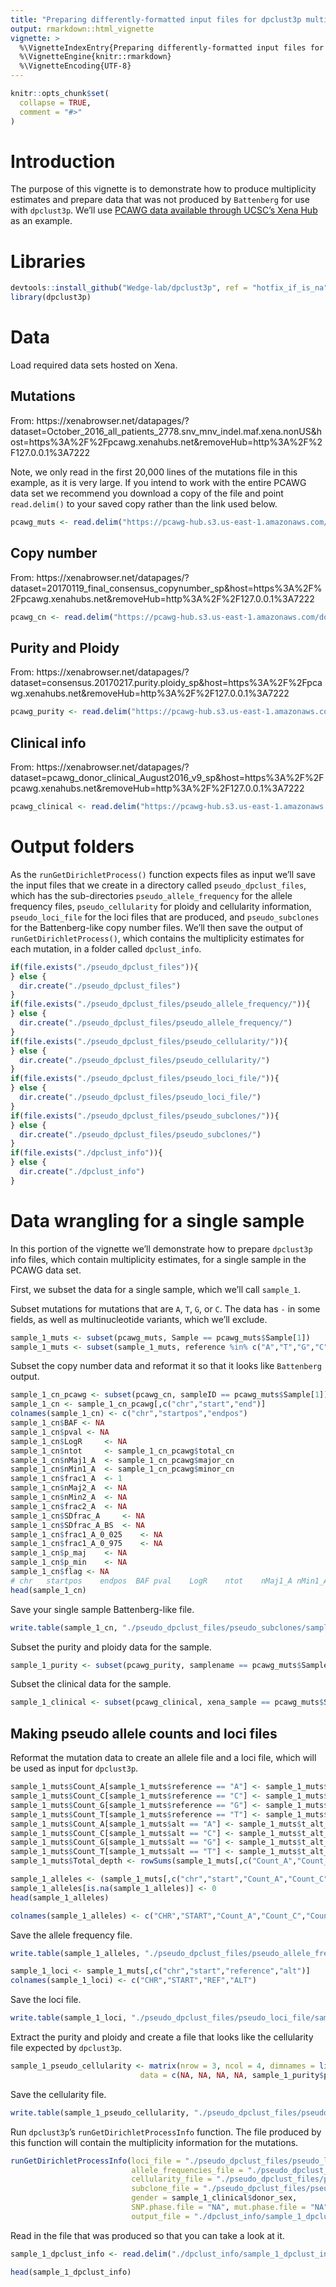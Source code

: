 ```yaml
---
title: "Preparing differently-formatted input files for dpclust3p multiplicity estimation."
output: rmarkdown::html_vignette
vignette: >
  %\VignetteIndexEntry{Preparing differently-formatted input files for dpclust3p multiplicity estimation.}
  %\VignetteEngine{knitr::rmarkdown}
  %\VignetteEncoding{UTF-8}
---
```


```r
knitr::opts_chunk$set(
  collapse = TRUE,
  comment = "#>"
)
```

# Introduction
The purpose of this vignette is to demonstrate how to produce multiplicity estimates and prepare data that was not produced by `Battenberg` for use with `dpclust3p`. We'll use [PCAWG data available through UCSC's Xena Hub](https://pcawg.xenahubs.net) as an example. 

# Libraries
```r
devtools::install_github("Wedge-lab/dpclust3p", ref = "hotfix_if_is_na", dependencies = TRUE)
library(dpclust3p)
```

# Data
Load required data sets hosted on Xena. 

## Mutations
From: https://xenabrowser.net/datapages/?dataset=October_2016_all_patients_2778.snv_mnv_indel.maf.xena.nonUS&host=https%3A%2F%2Fpcawg.xenahubs.net&removeHub=http%3A%2F%2F127.0.0.1%3A7222

Note, we only read in the first 20,000 lines of the mutations file in this example, as it is very large. If you intend to work with the entire PCAWG data set we recommend you download a copy of the file and point `read.delim()` to your saved copy rather than the link used below. 
```r
pcawg_muts <- read.delim("https://pcawg-hub.s3.us-east-1.amazonaws.com/download/October_2016_all_patients_2778.snv_mnv_indel.maf.xena.nonUS", sep = "\t", header = TRUE, nrows = 20000)
```

## Copy number
From: https://xenabrowser.net/datapages/?dataset=20170119_final_consensus_copynumber_sp&host=https%3A%2F%2Fpcawg.xenahubs.net&removeHub=http%3A%2F%2F127.0.0.1%3A7222
```r
pcawg_cn <- read.delim("https://pcawg-hub.s3.us-east-1.amazonaws.com/download/20170119_final_consensus_copynumber_sp", sep = "\t", header = TRUE)
```

## Purity and Ploidy
From: https://xenabrowser.net/datapages/?dataset=consensus.20170217.purity.ploidy_sp&host=https%3A%2F%2Fpcawg.xenahubs.net&removeHub=http%3A%2F%2F127.0.0.1%3A7222
```r
pcawg_purity <- read.delim("https://pcawg-hub.s3.us-east-1.amazonaws.com/download/consensus.20170217.purity.ploidy_sp", sep = "\t", header = TRUE)
```

## Clinical info
From: https://xenabrowser.net/datapages/?dataset=pcawg_donor_clinical_August2016_v9_sp&host=https%3A%2F%2Fpcawg.xenahubs.net&removeHub=http%3A%2F%2F127.0.0.1%3A7222
```r
pcawg_clinical <- read.delim("https://pcawg-hub.s3.us-east-1.amazonaws.com/download/pcawg_donor_clinical_August2016_v9_sp", sep = "\t", header = TRUE)
```

# Output folders
As the `runGetDirichletProcess()` function expects files as input we'll save the input files that we create in a directory called `pseudo_dpclust_files`, which has the sub-directories `pseudo_allele_frequency` for the allele frequency files, `pseudo_cellularity` for ploidy and cellularity information, `pseudo_loci_file` for the loci files that are produced, and `pseudo_subclones` for the Battenberg-like copy number files. We'll then save the output of `runGetDirichletProcess()`, which contains the multiplicity estimates for each mutation, in a folder called `dpclust_info`. 

```r
if(file.exists("./pseudo_dpclust_files")){
} else {
  dir.create("./pseudo_dpclust_files")
}
if(file.exists("./pseudo_dpclust_files/pseudo_allele_frequency/")){
} else {
  dir.create("./pseudo_dpclust_files/pseudo_allele_frequency/")
}
if(file.exists("./pseudo_dpclust_files/pseudo_cellularity/")){
} else {
  dir.create("./pseudo_dpclust_files/pseudo_cellularity/")
}
if(file.exists("./pseudo_dpclust_files/pseudo_loci_file/")){
} else {
  dir.create("./pseudo_dpclust_files/pseudo_loci_file/")
}
if(file.exists("./pseudo_dpclust_files/pseudo_subclones/")){
} else {
  dir.create("./pseudo_dpclust_files/pseudo_subclones/")
}
if(file.exists("./dpclust_info")){
} else {
  dir.create("./dpclust_info")
}
```


# Data wrangling for a single sample
In this portion of the vignette we'll demonstrate how to prepare `dpclust3p` info files, which contain multiplicity estimates, for a single sample in the PCAWG data set. 

First, we subset the data for a single sample, which we'll call `sample_1`. 

Subset mutations for mutations that are `A`, `T`, `G`, or `C`. The data has `-` in some fields, as well as multinucleotide variants, which we'll exclude. 
```r
sample_1_muts <- subset(pcawg_muts, Sample == pcawg_muts$Sample[1])
sample_1_muts <- subset(sample_1_muts, reference %in% c("A","T","G","C") & alt %in% c("A","T","G","C"))
```

Subset the copy number data and reformat it so that it looks like `Battenberg` output. 
```r
sample_1_cn_pcawg <- subset(pcawg_cn, sampleID == pcawg_muts$Sample[1])
sample_1_cn <- sample_1_cn_pcawg[,c("chr","start","end")]
colnames(sample_1_cn) <- c("chr","startpos","endpos")
sample_1_cn$BAF <- NA
sample_1_cn$pval <- NA
sample_1_cn$LogR	 <- NA
sample_1_cn$ntot	 <- sample_1_cn_pcawg$total_cn
sample_1_cn$nMaj1_A	 <- sample_1_cn_pcawg$major_cn
sample_1_cn$nMin1_A	 <- sample_1_cn_pcawg$minor_cn
sample_1_cn$frac1_A	 <- 1
sample_1_cn$nMaj2_A	 <- NA
sample_1_cn$nMin2_A	 <- NA
sample_1_cn$frac2_A	 <- NA
sample_1_cn$SDfrac_A	 <- NA
sample_1_cn$SDfrac_A_BS	 <- NA
sample_1_cn$frac1_A_0_025	 <- NA
sample_1_cn$frac1_A_0_975	 <- NA
sample_1_cn$p_maj	 <- NA
sample_1_cn$p_min	 <- NA
sample_1_cn$flag <- NA
# chr	startpos	endpos	BAF	pval	LogR	ntot	nMaj1_A	nMin1_A	frac1_A	nMaj2_A	nMin2_A	frac2_A	SDfrac_A	SDfrac_A_BS	frac1_A_0_025	frac1_A_0_975	p_maj	p_min	flag
head(sample_1_cn)
```

Save your single sample Battenberg-like file. 
```r
write.table(sample_1_cn, "./pseudo_dpclust_files/pseudo_subclones/sample_1_subclones.txt", col.names = TRUE, quote = FALSE, row.names = FALSE, sep = "\t")
```

Subset the purity and ploidy data for the sample. 
```r
sample_1_purity <- subset(pcawg_purity, samplename == pcawg_muts$Sample[1])
```

Subset the clinical data for the sample. 
```r
sample_1_clinical <- subset(pcawg_clinical, xena_sample == pcawg_muts$Sample[1])
```


## Making pseudo allele counts and loci files
Reformat the mutation data to create an allele file and a loci file, which will be used as input for `dpclust3p`. 

```r
sample_1_muts$Count_A[sample_1_muts$reference == "A"] <- sample_1_muts$t_ref_count[sample_1_muts$reference == "A"]
sample_1_muts$Count_C[sample_1_muts$reference == "C"] <- sample_1_muts$t_ref_count[sample_1_muts$reference == "C"]
sample_1_muts$Count_G[sample_1_muts$reference == "G"] <- sample_1_muts$t_ref_count[sample_1_muts$reference == "G"]
sample_1_muts$Count_T[sample_1_muts$reference == "T"] <- sample_1_muts$t_ref_count[sample_1_muts$reference == "T"]
sample_1_muts$Count_A[sample_1_muts$alt == "A"] <- sample_1_muts$t_alt_count[sample_1_muts$alt == "A"]
sample_1_muts$Count_C[sample_1_muts$alt == "C"] <- sample_1_muts$t_alt_count[sample_1_muts$alt == "C"]
sample_1_muts$Count_G[sample_1_muts$alt == "G"] <- sample_1_muts$t_alt_count[sample_1_muts$alt == "G"]
sample_1_muts$Count_T[sample_1_muts$alt == "T"] <- sample_1_muts$t_alt_count[sample_1_muts$alt == "T"]
sample_1_muts$Total_depth <- rowSums(sample_1_muts[,c("Count_A","Count_C","Count_G","Count_T")], na.rm = TRUE)

sample_1_alleles <- (sample_1_muts[,c("chr","start","Count_A","Count_C","Count_G","Count_T","Total_depth")])
sample_1_alleles[is.na(sample_1_alleles)] <- 0
head(sample_1_alleles)
```

```r
colnames(sample_1_alleles) <- c("CHR","START","Count_A","Count_C","Count_G","Count_T","Total_depth")
```

Save the allele frequency file. 
```r
write.table(sample_1_alleles, "./pseudo_dpclust_files/pseudo_allele_frequency/sample_1_pseudo_allele_frequency.tsv", col.names = TRUE, quote = FALSE, row.names = FALSE, sep = "\t")
```

```r
sample_1_loci <- sample_1_muts[,c("chr","start","reference","alt")]
colnames(sample_1_loci) <- c("CHR","START","REF","ALT")
```

Save the loci file. 
```r
write.table(sample_1_loci, "./pseudo_dpclust_files/pseudo_loci_file/sample_1_pseudo_loci.txt", col.names = FALSE, quote = FALSE, row.names = FALSE, sep = "\t")
```

Extract the purity and ploidy and create a file that looks like the cellularity file expected by `dpclust3p`. 
```r
sample_1_pseudo_cellularity <- matrix(nrow = 3, ncol = 4, dimnames = list(c("ASCAT","FRAC_GENOME","REF_SEG"),c("rho","psi","distance","is.best")),
                             data = c(NA, NA, NA, NA, sample_1_purity$purity, sample_1_purity$ploidy, NA, "TRUE", NA, NA, 0, "FALSE"), byrow = TRUE)
```

Save the cellularity file. 
```r
write.table(sample_1_pseudo_cellularity, "./pseudo_dpclust_files/pseudo_cellularity/sample_1_pseudo_cellularity.tsv", col.names = TRUE, quote = FALSE, row.names = TRUE, sep = "\t")
```

Run `dpclust3p`'s `runGetDirichletProcessInfo` function. The file produced by this function will contain the multiplicity information for the mutations. 
```r
runGetDirichletProcessInfo(loci_file = "./pseudo_dpclust_files/pseudo_loci_file/sample_1_pseudo_loci.txt",
                           allele_frequencies_file = "./pseudo_dpclust_files/pseudo_allele_frequency/sample_1_pseudo_allele_frequency.tsv",
                           cellularity_file = "./pseudo_dpclust_files/pseudo_cellularity/sample_1_pseudo_cellularity.tsv",
                           subclone_file = "./pseudo_dpclust_files/pseudo_subclones/sample_1_subclones.txt",
                           gender = sample_1_clinical$donor_sex,
                           SNP.phase.file = "NA", mut.phase.file = "NA",
                           output_file = "./dpclust_info/sample_1_dpclust_info")
```
Read in the file that was produced so that you can take a look at it. 
```r
sample_1_dpclust_info <- read.delim("./dpclust_info/sample_1_dpclust_info", sep = "\t", header = TRUE)
```

```r
head(sample_1_dpclust_info)
```
